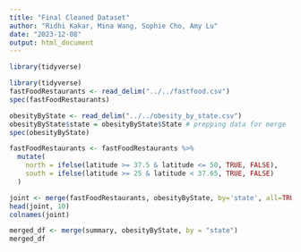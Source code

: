 ---
title: "Final Cleaned Dataset"
author: "Ridhi Kakar, Mina Wang, Sophie Cho, Amy Lu"
date: "2023-12-08"
output: html_document
---
```{r}
library(tidyverse)

library(tidyverse)
fastFoodRestaurants <- read_delim("../../fastfood.csv")
spec(fastFoodRestaurants)

obesityByState <- read_delim("../../obesity_by_state.csv")
obesityByState$state = obesityByState$State # prepping data for merge
spec(obesityByState)

fastFoodRestaurants <- fastFoodRestaurants %>% 
  mutate(
    north = ifelse(latitude >= 37.5 & latitude <= 50, TRUE, FALSE),
    south = ifelse(latitude >= 25 & latitude < 37.65, TRUE, FALSE)
  )

joint <- merge(fastFoodRestaurants, obesityByState, by='state', all=TRUE) # merging the two big datasets
head(joint, 10)
colnames(joint)

merged_df <- merge(summary, obesityByState, by = "state")
merged_df

```
